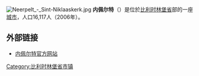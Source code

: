 {{Unreferenced|time=2018-08-17T12:58:36+00:00}}
[[File:Neerpelt_-_Sint-Niklaaskerk.jpg|thumb]]
'''内佩尔特'''（{{lang-nl|Neerpelt}}）是位於[[比利时|比利时]][[林堡省_(比利时)|林堡省]]部的一座[[城市|城市]]，人口16,117人（2006年）。

==外部链接==
*[http://www.as.be/ 内佩尔特官方网站] {{Wayback|url=http://www.as.be/ |date=20060804222627 }}

{{比利时林堡省市区}}

{{DEFAULTSORT:Neerpelt}}
{{Belgium-geo-stub}}

[[Category:比利时林堡省市镇|Category:比利时林堡省市镇]]